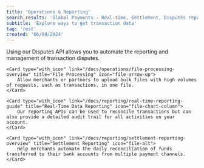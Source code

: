 ```yaml
---
title: 'Operations & Reporting'
search_results: 'Global Payments - Real-time, Settlement, Disputes reporting'
subtitle: 'Explore ways to get transaction data'
tag: 'rest'
created: '06/08/2024'
---
```

<CardsGroup type="with_icon">
    <Card type="with_icon" link="/docs/operations/disputes-management-overview" title="Disputes Management" icon="comment-exclamation">
        Using our Disputes API allows you to automate the reporting and management of transaction disputes.
    </Card>

    <Card type="with_icon" link="/docs/operations/file-processing-overview" title="File Processing" icon="file-arrow-up">
        Allow merchants or partners to upload bulk files with high volumes of requests, such as transactions, in one file.
    </Card>
  
</CardsGroup>

<CardsGroup type="with_icon">
  
    <Card type="with_icon" link="/docs/reporting/real-time-reporting-guide" title="Real-Time Data Reporting" icon="file-chart-column">
        Our reporting APIs can be used to reconcile transactions but can also provide a detailed audit trail for all activities on your account.
    </Card>

    <Card type="with_icon" link="/docs/reporting/settlement-reporting-overview" title="Settlement Reporting" icon="file-alt">
        Help merchants automate the daily reconciliation of funds transferred to their bank accounts from multiple payment channels.
    </Card>
</CardsGroup>
